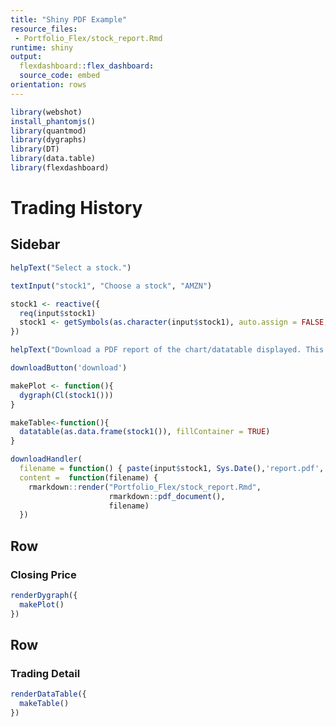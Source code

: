 ```yaml
---
title: "Shiny PDF Example"
resource_files:
 - Portfolio_Flex/stock_report.Rmd
runtime: shiny
output:
  flexdashboard::flex_dashboard:
  source_code: embed
orientation: rows
---
```

  
```r
library(webshot)
install_phantomjs()
library(quantmod)
library(dygraphs)
library(DT)
library(data.table)
library(flexdashboard)
```

# Trading History {data-orientation=rows}

Sidebar {.sidebar}
-------------------------------------
  
```r

helpText("Select a stock.")

textInput("stock1", "Choose a stock", "AMZN")

stock1 <- reactive({
  req(input$stock1)
  stock1 <- getSymbols(as.character(input$stock1), auto.assign = FALSE, from="2015-01-01")
})

helpText("Download a PDF report of the chart/datatable displayed. This will also capture the stock you selected.")

downloadButton('download')

makePlot <- function(){
  dygraph(Cl(stock1()))
}

makeTable<-function(){
  datatable(as.data.frame(stock1()), fillContainer = TRUE)
}

downloadHandler(
  filename = function() { paste(input$stock1, Sys.Date(),'report.pdf', sep='_') },
  content =  function(filename) {
    rmarkdown::render("Portfolio_Flex/stock_report.Rmd",
                      rmarkdown::pdf_document(),
                      filename)
  })

```

Row {data-height=400}
-----------------------------------------------------------------------
### Closing Price
```r
renderDygraph({
  makePlot()
})
```

Row {data-height=400}
-----------------------------------------------------------------------
### Trading Detail
```r
renderDataTable({
  makeTable()
})
```

